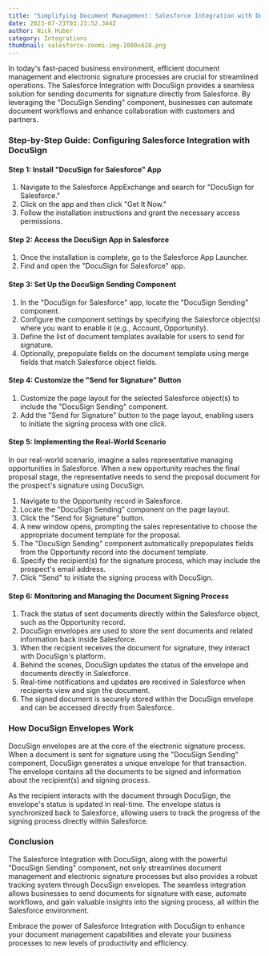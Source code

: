 ```yaml
---
title: "Simplifying Document Management: Salesforce Integration with DocuSign"
date: 2023-07-23T03:23:52.344Z
author: Nick Huber
category: Integrations
thumbnail: salesforce-zoomi-img-1080x628.png
---
```

In today's fast-paced business environment, efficient document management and electronic signature processes are crucial for streamlined operations. The Salesforce Integration with DocuSign provides a seamless solution for sending documents for signature directly from Salesforce. By leveraging the "DocuSign Sending" component, businesses can automate document workflows and enhance collaboration with customers and partners.

### Step-by-Step Guide: Configuring Salesforce Integration with DocuSign

#### Step 1: Install "DocuSign for Salesforce" App

1. Navigate to the Salesforce AppExchange and search for "DocuSign for Salesforce."
2. Click on the app and then click "Get It Now."
3. Follow the installation instructions and grant the necessary access permissions.

#### Step 2: Access the DocuSign App in Salesforce

1. Once the installation is complete, go to the Salesforce App Launcher.
2. Find and open the "DocuSign for Salesforce" app.

#### Step 3: Set Up the DocuSign Sending Component

1. In the "DocuSign for Salesforce" app, locate the "DocuSign Sending" component.
2. Configure the component settings by specifying the Salesforce object(s) where you want to enable it (e.g., Account, Opportunity).
3. Define the list of document templates available for users to send for signature.
4. Optionally, prepopulate fields on the document template using merge fields that match Salesforce object fields.

#### Step 4: Customize the "Send for Signature" Button

1. Customize the page layout for the selected Salesforce object(s) to include the "DocuSign Sending" component.
2. Add the "Send for Signature" button to the page layout, enabling users to initiate the signing process with one click.

#### Step 5: Implementing the Real-World Scenario

In our real-world scenario, imagine a sales representative managing opportunities in Salesforce. When a new opportunity reaches the final proposal stage, the representative needs to send the proposal document for the prospect's signature using DocuSign.

1. Navigate to the Opportunity record in Salesforce.
2. Locate the "DocuSign Sending" component on the page layout.
3. Click the "Send for Signature" button.
4. A new window opens, prompting the sales representative to choose the appropriate document template for the proposal.
5. The "DocuSign Sending" component automatically prepopulates fields from the Opportunity record into the document template.
6. Specify the recipient(s) for the signature process, which may include the prospect's email address.
7. Click "Send" to initiate the signing process with DocuSign.

#### Step 6: Monitoring and Managing the Document Signing Process

1. Track the status of sent documents directly within the Salesforce object, such as the Opportunity record.
2. DocuSign envelopes are used to store the sent documents and related information back inside Salesforce.
3. When the recipient receives the document for signature, they interact with DocuSign's platform.
4. Behind the scenes, DocuSign updates the status of the envelope and documents directly in Salesforce.
5. Real-time notifications and updates are received in Salesforce when recipients view and sign the document.
6. The signed document is securely stored within the DocuSign envelope and can be accessed directly from Salesforce.

### How DocuSign Envelopes Work

DocuSign envelopes are at the core of the electronic signature process. When a document is sent for signature using the "DocuSign Sending" component, DocuSign generates a unique envelope for that transaction. The envelope contains all the documents to be signed and information about the recipient(s) and signing process.

As the recipient interacts with the document through DocuSign, the envelope's status is updated in real-time. The envelope status is synchronized back to Salesforce, allowing users to track the progress of the signing process directly within Salesforce.

### Conclusion

The Salesforce Integration with DocuSign, along with the powerful "DocuSign Sending" component, not only streamlines document management and electronic signature processes but also provides a robust tracking system through DocuSign envelopes. The seamless integration allows businesses to send documents for signature with ease, automate workflows, and gain valuable insights into the signing process, all within the Salesforce environment.

Embrace the power of Salesforce Integration with DocuSign to enhance your document management capabilities and elevate your business processes to new levels of productivity and efficiency.